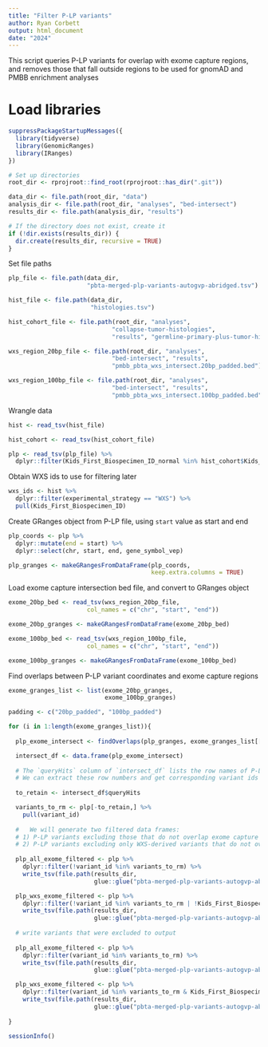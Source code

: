 ```yaml
---
title: "Filter P-LP variants"
author: Ryan Corbett
output: html_document
date: "2024"
---
```


This script queries P-LP variants for overlap with exome capture regions, and removes those that fall outside regions to be used for gnomAD and PMBB enrichment analyses


# Load libraries
```r
suppressPackageStartupMessages({
  library(tidyverse)
  library(GenomicRanges)
  library(IRanges)
})

# Set up directories
root_dir <- rprojroot::find_root(rprojroot::has_dir(".git"))

data_dir <- file.path(root_dir, "data")
analysis_dir <- file.path(root_dir, "analyses", "bed-intersect")
results_dir <- file.path(analysis_dir, "results")

# If the directory does not exist, create it
if (!dir.exists(results_dir)) {
  dir.create(results_dir, recursive = TRUE)
}
```

Set file paths

```r
plp_file <- file.path(data_dir, 
                      "pbta-merged-plp-variants-autogvp-abridged.tsv")

hist_file <- file.path(data_dir,
                       "histologies.tsv")

hist_cohort_file <- file.path(root_dir, "analyses",
                             "collapse-tumor-histologies",
                             "results", "germline-primary-plus-tumor-histologies-plot-groups-clin-meta.tsv")

wxs_region_20bp_file <- file.path(root_dir, "analyses",
                             "bed-intersect", "results",
                             "pmbb_pbta_wxs_intersect.20bp_padded.bed")

wxs_region_100bp_file <- file.path(root_dir, "analyses",
                             "bed-intersect", "results",
                             "pmbb_pbta_wxs_intersect.100bp_padded.bed")
```

Wrangle data

```r
hist <- read_tsv(hist_file)

hist_cohort <- read_tsv(hist_cohort_file)

plp <- read_tsv(plp_file) %>%
  dplyr::filter(Kids_First_Biospecimen_ID_normal %in% hist_cohort$Kids_First_Biospecimen_ID_normal)
```

Obtain WXS ids to use for filtering later

```r
wxs_ids <- hist %>%
  dplyr::filter(experimental_strategy == "WXS") %>%
  pull(Kids_First_Biospecimen_ID)
```

Create GRanges object from P-LP file, using `start` value as start and end

```r
plp_coords <- plp %>%
  dplyr::mutate(end = start) %>%
  dplyr::select(chr, start, end, gene_symbol_vep)

plp_granges <- makeGRangesFromDataFrame(plp_coords,
                                        keep.extra.columns = TRUE)
```

Load exome capture intersection bed file, and convert to GRanges object

```r
exome_20bp_bed <- read_tsv(wxs_region_20bp_file,
                      col_names = c("chr", "start", "end"))

exome_20bp_granges <- makeGRangesFromDataFrame(exome_20bp_bed)

exome_100bp_bed <- read_tsv(wxs_region_100bp_file,
                      col_names = c("chr", "start", "end"))

exome_100bp_granges <- makeGRangesFromDataFrame(exome_100bp_bed)
```

Find overlaps between P-LP variant coordinates and exome capture regions

```r
exome_granges_list <- list(exome_20bp_granges, 
                           exome_100bp_granges)

padding <- c("20bp_padded", "100bp_padded")

for (i in 1:length(exome_granges_list)){
  
  plp_exome_intersect <- findOverlaps(plp_granges, exome_granges_list[[i]])

  intersect_df <- data.frame(plp_exome_intersect)
  
  # The `queryHits` column of `intersect_df` lists the row names of P-LP variants in `plp` that overlap with exome capture regions.
  # We can extract these row numbers and get corresponding variant ids to use for filtering
  
  to_retain <- intersect_df$queryHits

  variants_to_rm <- plp[-to_retain,] %>%
    pull(variant_id)
  
  #   We will generate two filtered data frames:
  # 1) P-LP variants excluding those that do not overlap exome capture regions (to use for PMBB enrichment analyses)
  # 2) P-LP variants excluding only WXS-derived variants that do not overlap exome capture regions (for gnomAD enrichment analyses)
  
  plp_all_exome_filtered <- plp %>%
    dplyr::filter(!variant_id %in% variants_to_rm) %>%
    write_tsv(file.path(results_dir, 
                        glue::glue("pbta-merged-plp-variants-autogvp-abridged-all-exome-filtered-{padding[i]}.tsv")))

  plp_wxs_exome_filtered <- plp %>%
    dplyr::filter(!variant_id %in% variants_to_rm | !Kids_First_Biospecimen_ID_normal %in% wxs_ids) %>%
    write_tsv(file.path(results_dir, 
                        glue::glue("pbta-merged-plp-variants-autogvp-abridged-wxs-exome-filtered-{padding[i]}.tsv")))
  
  # write variants that were excluded to output
  
  plp_all_exome_filtered <- plp %>%
    dplyr::filter(variant_id %in% variants_to_rm) %>%
    write_tsv(file.path(results_dir, 
                        glue::glue("pbta-merged-plp-variants-autogvp-abridged-all-exome-excluded-{padding[i]}.tsv")))

  plp_wxs_exome_filtered <- plp %>%
    dplyr::filter(variant_id %in% variants_to_rm & Kids_First_Biospecimen_ID_normal %in% wxs_ids) %>%
    write_tsv(file.path(results_dir, 
                        glue::glue("pbta-merged-plp-variants-autogvp-abridged-wxs-exome-excluded-{padding[i]}.tsv")))
  
}
```

```r
sessionInfo()
```